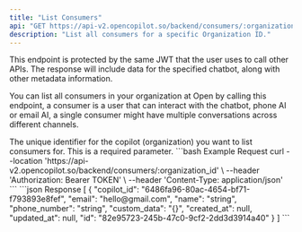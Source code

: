 ```yaml
---
title: "List Consumers"
api: "GET https://api-v2.opencopilot.so/backend/consumers/:organization_id"
description: "List all consumers for a specific Organization ID."
---
```


<Warning>
This endpoint is protected by the same JWT that the user uses to call other APIs. The response will include data for the specified chatbot, along with other metadata information.
</Warning>


You can list all consumers in your organization at Open by calling this endpoint, a consumer is a user that can interact with the chatbot, phone AI or email AI, a single consumer might have multiple conversations across different channels.


<ParamField path="organization_id" type="string" required>
  The unique identifier for the copilot (organization) you want to list consumers for. This is a required parameter.
</ParamField>


<RequestExample>
```bash Example Request
curl --location 'https://api-v2.opencopilot.so/backend/consumers/:organization_id' \
  --header 'Authorization: Bearer TOKEN' \ 
  --header 'Content-Type: application/json' 
```
</RequestExample>

<ResponseExample>
```json Response
[
  {
  "copilot_id": "6486fa96-80ac-4654-bf71-f793893e8fef",
  "email": "hello@gmail.com",
  "name": "string",
  "phone_number": "string",
  "custom_data": "{}",
  "created_at": null,
  "updated_at": null,
  "id": "82e95723-245b-47c0-9cf2-2dd3d3914a40"
  }
]
```
</ResponseExample>
